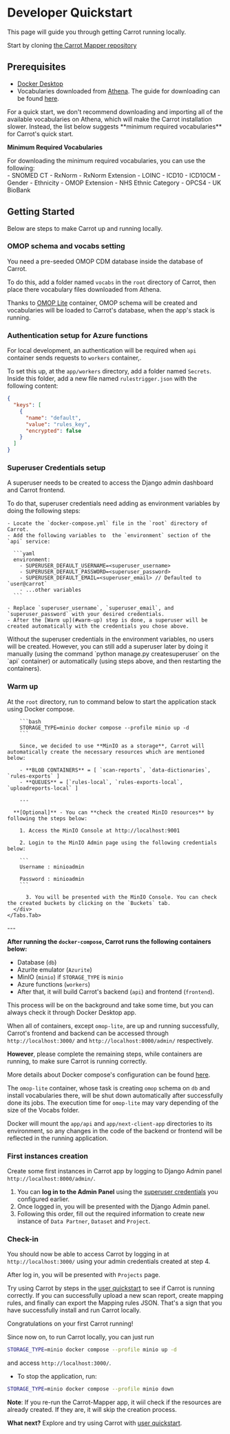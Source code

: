 
# Developer Quickstart

This page will guide you through getting Carrot running locally.

Start by cloning [the Carrot Mapper repository](https://github.com/Health-Informatics-UoN/carrot-mapper)

## Prerequisites

- [Docker Desktop](https://www.docker.com/products/docker-desktop/)
- Vocabularies downloaded from [Athena](https://athena.ohdsi.org/). The guide for downloading can be found [here](https://github.com/OHDSI/Vocabulary-v5.0/wiki/General-Structure,-Download-and-Use).

<Callout type="info">
  For a quick start, we don't recommend downloading and importing all of the available vocabularies on Athena, which will make the Carrot installation slower. Instead, the list below suggests **minimum required vocabularies** for Carrot's quick start. 
</Callout>

**Minimum Required Vocabularies**
  <div>
    For downloading the minimum required vocabularies, you can use the following:
    <div>
      - SNOMED CT
      - RxNorm
      - RxNorm Extension
      - LOINC
      - ICD10
      - ICD10CM
      - Gender
      - Ethnicity
      - OMOP Extension
      - NHS Ethnic Category
      - OPCS4
      - UK BioBank
    </div>
  </div>

## Getting Started

Below are steps to make Carrot up and running locally.

<Steps>

### OMOP schema and vocabs setting

You need a pre-seeded OMOP CDM database inside the database of Carrot.

To do this, add a folder named `vocabs` in the `root` directory of Carrot, then place there vocabulary files downloaded from Athena.

Thanks to [OMOP Lite](https://github.com/andyrae/omop-lite/pkgs/container/omop-lite) container, OMOP schema will be created and vocabularies will be loaded to Carrot's database, when the app's stack is running.

### Authentication setup for Azure functions

For local development, an authentication will be required when `api` container sends requests to `workers` container,.

To set this up, at the `app/workers` directory, add a folder named `Secrets`. Inside this folder, add a new file named `rulestrigger.json` with the following content:

```json
{
  "keys": [
    {
      "name": "default",
      "value": "rules_key",
      "encrypted": false
    }
  ]
}
```


### Superuser Credentials setup
A superuser needs to be created to access the Django admin dashboard and Carrot frontend.

To do that, superuser credentials need adding as environment variables by doing the following steps:

    - Locate the `docker-compose.yml` file in the `root` directory of Carrot.
    - Add the following variables to  the `environment` section of the `api` service:

      ```yaml
      environment:
        - SUPERUSER_DEFAULT_USERNAME=<superuser_username>
        - SUPERUSER_DEFAULT_PASSWORD=<superuser_password>
        - SUPERUSER_DEFAULT_EMAIL=<superuser_email> // Defaulted to `user@carrot`
        - ...other variables
      ```

    - Replace `superuser_username`, `superuser_email`, and `superuser_password` with your desired credentials.
    - After the [Warm up](#warm-up) step is done, a superuser will be created automatically with the credentials you chose above.


<Callout type="info">
  Without the superuser credentials in the environment variables, no users will be created. However, you can still add a superuser later by doing it manually (using the command `python manage.py createsuperuser` on the `api` container) or automatically (using steps above, and then restarting the containers).
</Callout>

### Warm up

At the `root` directory, run to command below to start the application stack using Docker compose.

<div>
  <Tabs items={['MinIO' ]}>
    <Tabs.Tab label="MinIO">
      <div>

        ```bash
        STORAGE_TYPE=minio docker compose --profile minio up -d
        ```

        Since, we decided to use **MinIO as a storage**, Carrot will automatically create the necessary resources which are mentioned below:
        
        - **BLOB CONTAINERS** = [ `scan-reports`, `data-dictionaries`, `rules-exports` ]
        - **QUEUES** = [`rules-local`, `rules-exports-local`, `uploadreports-local` ]

        ---

      **[Optional]** - You can **check the created MinIO resources** by following the steps below:  

        1. Access the MinIO Console at http://localhost:9001

        2. Login to the MinIO Admin page using the following credentials below:

        ```
        Username : minioadmin

        Password : minioadmin
        ```

          3. You will be presented with the MinIO Console. You can check the created buckets by clicking on the `Buckets` tab.
      </div>
    </Tabs.Tab>
  </Tabs>
</div>
---

**After running the `docker-compose`, Carrot runs the following containers below:**

- Database (`db`)
- Azurite emulator (`Azurite`)
- MinIO  (`minio`) if `STORAGE_TYPE` is `minio`
- Azure functions (`workers`)
- After that, it will build Carrot's backend (`api`) and frontend (`frontend`). 

This process will be on the background and take some time, but you can always check it through Docker Desktop app.

When all of containers, except `omop-lite`, are up and running successfully, Carrot's frontend and backend can be accessed through `http://localhost:3000/` and `http://localhost:8000/admin/` respectively.

**However**, please complete the remaining steps, while containers are running, to make sure Carrot is running correctly.

More details about Docker compose's configuration can be found [here](configuration).

<Callout type="info">

The `omop-lite` container, whose task is creating `omop` schema on `db` and install vocabularies there, will be shut down automatically after successfully done its jobs. The execution time for `omop-lite` may vary depending of the size of the Vocabs folder.

</Callout>

<Callout type="info">

Docker will mount the `app/api` and `app/next-client-app` directories to its environment, so any changes in the code of the backend or frontend will be reflected in the running application.

</Callout>

### First instances creation

Create some first instances in Carrot app by logging to Django Admin panel `http://localhost:8000/admin/`.

1. You can **log in to the Admin Panel** using the [superuser credentials](#superuser-credentials-setup) you configured earlier.
2. Once logged in, you will be presented with the Django Admin panel.
3. Following this order, fill out the required information to create new instance of `Data Partner`, `Dataset` and `Project`.

### Check-in

You should now be able to access Carrot by logging in at `http://localhost:3000/` using your admin credentials created at step 4.

After log in, you will be presented with `Projects` page.

Try using Carrot by steps in the [user quickstart](/mapper/user_guide/quickstart) to see if Carrot is running correctly. If you can successfully upload a new scan report, create mapping rules, and finally can export the Mapping rules JSON. That's a sign that you have successfully install and run Carrot locally.

<Callout emoji="🎉">Congratulations on your first Carrot running!</Callout>

</Steps>

Since now on, to run Carrot locally, you can just run

```bash
STORAGE_TYPE=minio docker compose --profile minio up -d
```

and access `http://localhost:3000/`.

- To stop the application, run:

```bash
STORAGE_TYPE=minio docker compose --profile minio down
```

**Note**: If you re-run the Carrot-Mapper app, it wiil check if the resources are already created. If they are, it will skip the creation process.

**What next?** Explore and try using Carrot with [user quickstart](/mapper/user_guide/quickstart).
